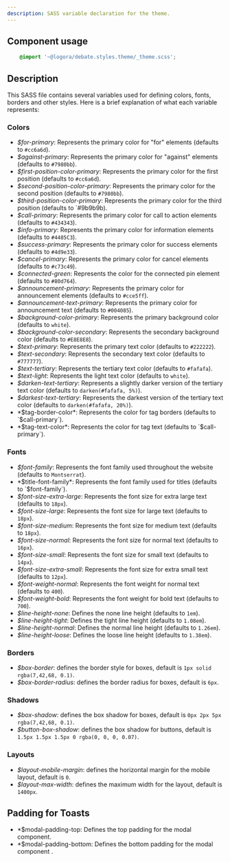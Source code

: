 ```yaml
---
description: SASS variable declaration for the theme.
---
```


## Component usage
```scss
    @import '~@logora/debate.styles.theme/_theme.scss';
```

## Description

This SASS file contains several variables used for defining colors, fonts, borders and other styles. Here is a brief explanation of what each variable represents:

### Colors

- *$for-primary*: Represents the primary color for "for" elements (defaults to `#cc6a6d`).
- *$against-primary*: Represents the primary color for "against" elements (defaults to `#7980bb`).
- *$first-position-color-primary*: Represents the primary color for the first position (defaults to `#cc6a6d`).
- *$second-position-color-primary*: Represents the primary color for the second position (defaults to `#7980bb`).
- *$third-position-color-primary*: Represents the primary color for the third position (defaults to `#9b9b9b).
- *$call-primary*: Represents the primary color for call to action elements (defaults to `#434343`).
- *$info-primary*: Represents the primary color for information elements (defaults to `#4485C3`).
- *$success-primary*: Represents the primary color for success elements (defaults to `#4d9e33`).
- *$cancel-primary*: Represents the primary color for cancel elements (defaults to `#c73c49`).
- *$connected-green*: Represents the color for the connected pin element (defaults to `#80d764`).
- *$announcement-primary*: Represents the primary color for announcement elements (defaults to `#cce5ff`).
- *$announcement-text-primary*: Represents the primary color for announcement text (defaults to `#004085`).
- *$background-color-primary*: Represents the primary background color (defaults to `white`).
- *$background-color-secondary*: Represents the secondary background color (defaults to `#E8E8E8`).
- *$text-primary*: Represents the primary text color (defaults to `#222222`).
- *$text-secondary*: Represents the secondary text color (defaults to `#777777`).
- *$text-tertiary*: Represents the tertiary text color (defaults to `#fafafa`).
- *$text-light*: Represents the light text color (defaults to `white`).
- *$darken-text-tertiary*: Represents a slightly darker version of the tertiary text color (defaults to `darken(#fafafa, 5%)`).
- *$darkest-text-tertiary*: Represents the darkest version of the tertiary text color (defaults to `darken(#fafafa, 20%)`).
- *$tag-border-color*: Represents the color for tag borders (defaults to `$call-primary`).
- *$tag-text-color*: Represents the color for tag text (defaults to `$call-primary`).

### Fonts

- *$font-family*: Represents the font family used throughout the website (defaults to `Montserrat`).
- *$title-font-family*: Represents the font family used for titles (defaults to `$font-family`).
- *$font-size-extra-large*: Represents the font size for extra large text (defaults to `18px`).
- *$font-size-large*: Represents the font size for large text (defaults to `18px`).
- *$font-size-medium*: Represents the font size for medium text (defaults to `18px`).
- *$font-size-normal*: Represents the font size for normal text (defaults to `16px`).
- *$font-size-small*: Represents the font size for small text (defaults to `14px`).
- *$font-size-extra-small*: Represents the font size for extra small text (defaults to `12px`).
- *$font-weight-normal*: Represents the font weight for normal text (defaults to `400`).
- *$font-weight-bold*: Represents the font weight for bold text (defaults to `700`).
- *$line-height-none*: Defines the none line height (defaults to `1em`).
- *$line-height-tight*: Defines the tight line height (defaults to `1.08em`).
- *$line-height-normal*: Defines the normal line height (defaults to `1.26em`).
- *$line-height-loose*: Defines the loose line height (defaults to `1.38em`).

### Borders

- *$box-border*: defines the border style for boxes, default is `1px solid rgba(7,42,68, 0.1)`.
- *$box-border-radius*: defines the border radius for boxes, default is `6px`.

### Shadows

- *$box-shadow*: defines the box shadow for boxes, default is `0px 2px 5px rgba(7,42,68, 0.1)`.
- *$button-box-shadow*: defines the box shadow for buttons, default is `1.5px 1.5px 1.5px 0 rgba(0, 0, 0, 0.07)`.

### Layouts

- *$layout-mobile-margin*: defines the horizontal margin for the mobile layout, default is `0`.
- *$layout-max-width*: defines the maximum width for the layout, default is `1400px`.

## Padding for Toasts

- *$modal-padding-top: Defines the top padding for the modal component.
- *$modal-padding-bottom: Defines the bottom padding for the modal component .

